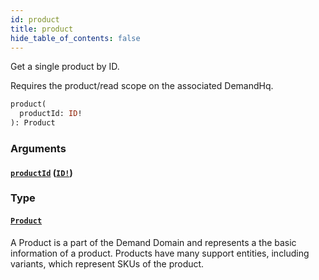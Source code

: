 ```yaml
---
id: product
title: product
hide_table_of_contents: false
---
```



Get a single product by ID.
            
Requires the product/read scope on the associated DemandHq.

```graphql
product(
  productId: ID!
): Product
```


### Arguments

#### [`productId`](#) ([`ID!`](/demand/api/graphql-admin/reference/scalars/id))




### Type

#### [`Product`](/demand/api/graphql-admin/reference/objects/product)

A Product is a part of the Demand Domain and represents a the basic information of a product.
Products have many support entities, including variants, which represent SKUs of the product.





